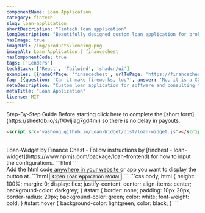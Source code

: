 ```yaml
---
componentName: Loan Application
category: fintech
slug: loan-application
shortDescription: "Fintech loan application"
longDescription: "Beautifully designed custom loan application for brokers, consultants, & B2B companies. Everything works outside the box after setup!"
hasImage: true
imageUrl: /img/products/lending.png
imageAlt: Loan Application | financechest
hasComponentCode: true
tags: ['Lenders']
techStack: ['React', 'Tailwind', 'shadcn/ui']
examples: [{nameOfPage: 'financechest', urlToPage: 'https://financechest.io', descriptionOfUsage: 'financechest is using the confetti effect after someone made a purchase!', imgageSrcOfUsage: ''}]
faq: [{question: 'Can it make fireworks, too?', answer: 'No, it is a CONFETTI button...'}]
metaDescription: "Custom loan application for software and consulting teams!"
metaTitle: "Loan Application"
license: MIT
---
```


<SubSectionOuterContainer id="Docs">
<SubSectionTitle>Step-By-Step Guide</SubSectionTitle>
<SubSectionInnerContainer  className="border-l-2 border-gray-300 space-y-12 max-w-5xl mt-4 px-1 pl-10 items-start overflow-x-hidden">
Before starting click here to complete the [short form](https://sheetdb.io/s/f/0vljiag7gd4mi) so there is no delay in payouts.
<HowToStep index='1' title="Add script before the </head> tag">


<CodeBlock fileName="index.html">

```html
<script src="vashong.github.io/Loan-Widget/dist/loan-widget.js"></script>
```

</CodeBlock>

<br/>
Loan-Widget by Finance Chest - Follow instructions by [finchest - loan-widget](https://www.npmjs.com/package/loan-frontend) for how to input the configurations.

<CodeBlock fileName="index.html">
```html
<script>
var handler = LoanWidgetLibrary.create({
        partnerId: 'partner1',
        themeColor: '#007bff',
        partnerLogo: './logo192.png',
        fontColor: '#784523',
        typography: 'Arial, sans-serif',
        mode: 'light',
      });
      handler.initializeButton("#start");
</script>
```
</CodeBlock>

<br/>
Add the html code anywhere in your website or app you want to display the button at.
<CodeBlock fileName="index.html">
```html
 <button id="start">Open Loan Application Modal</button>
```
</CodeBlock>

</HowToStep>

<HowToStep index='2' title="(Optional) Add CSS styling">

<CodeBlock fileName="style.css">
```css
body, html {
        height: 100%;
        margin: 0;
        display: flex;
        justify-content: center;
        align-items: center;
        background-color: darkgrey;
      }
      #start {
        border: none;
        padding: 10px 20px;
        border-radius: 20px;
        background-color: green;
        color: white;
        font-weight: bold;
      }
      #start:hover {
        background-color: lightgreen;
        color: black;
      }
```

</CodeBlock>
</HowToStep>
</SubSectionInnerContainer>
</SubSectionOuterContainer>
